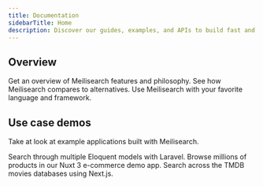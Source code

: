 ```yaml
---
title: Documentation
sidebarTitle: Home
description: Discover our guides, examples, and APIs to build fast and relevant search experiences with Meilisearch.
---
```


## Overview

<CardGroup cols={3}>
  <Card title="What is Meilisearch?" icon="flag" href="/learn/getting_started/what_is_meilisearch">
    Get an overview of Meilisearch features and philosophy.
  </Card>
  <Card title="Comparisons" icon="circles-overlap" href="/learn/resources/comparison_to_alternatives">
    See how Meilisearch compares to alternatives.
  </Card>
  <Card title="SDKs" icon="cubes" href="/learn/resources/sdks">
    Use Meilisearch with your favorite language and framework.
  </Card>
</CardGroup>

## Use case demos

Take at look at example applications built with Meilisearch.

<CardGroup cols={3}>
  <Card title="App Search" icon="laravel" href="https://saas.meilisearch.com/">
    Search through multiple Eloquent models with Laravel.
  </Card>
  <Card title="E-commerce" icon="basket-shopping" href="https://ecommerce.meilisearch.com/">
    Browse millions of products in our Nuxt 3 e-commerce demo app.
  </Card>
  <Card title="Media" icon="film" href="https://where2watch.meilisearch.com/">
    Search across the TMDB movies databases using Next.js.
  </Card>
</CardGroup>
